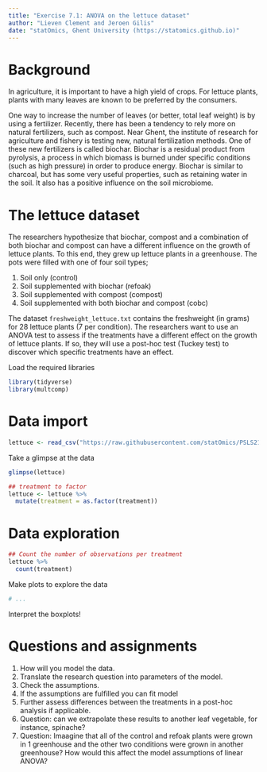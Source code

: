 ```yaml
---
title: "Exercise 7.1: ANOVA on the lettuce dataset"
author: "Lieven Clement and Jeroen Gilis"
date: "statOmics, Ghent University (https://statomics.github.io)"
---
```


# Background

In agriculture, it is important to have a high yield of crops. For lettuce
plants, plants with many leaves are known to be preferred by the consumers.

One way to increase the number of leaves (or better, total
leaf weight) is by using a fertilizer. Recently, there has been
a tendency to rely more on natural fertilizers, such as compost.
Near Ghent, the institute of research for agriculture and fishery is testing
new, natural fertilization methods. One of these new fertilizers is called
biochar. Biochar is a residual product from pyrolysis, a process in which
biomass is burned under specific conditions (such as high pressure) in order
to produce energy. Biochar is similar to charcoal, but has some very useful
properties, such as retaining water in the soil. It also has a positive
influence on the soil microbiome.

# The lettuce dataset

The researchers hypothesize that biochar, compost and
a combination of both biochar and compost can have a different influence
on the growth of lettuce plants. To this end, they grew up
lettuce plants in a greenhouse. The pots were filled with
one of four soil types;

1. Soil only (control)
2. Soil supplemented with biochar (refoak)
3. Soil supplemented with compost (compost)
4. Soil supplemented with both biochar and compost (cobc)

The dataset `freshweight_lettuce.txt` contains the freshweight
(in grams) for 28 lettuce plants (7 per condition). The researchers
want to use an ANOVA test to assess if the treatments have a different effect
on the growth of lettuce plants. If so, they will use a post-hoc test
(Tuckey test) to discover which specific treatments have an effect.

Load the required libraries

```r
library(tidyverse)
library(multcomp)
```

# Data import

```r
lettuce <- read_csv("https://raw.githubusercontent.com/statOmics/PSLS21/data/freshweight_lettuce.txt")
```

Take a glimpse at the data

```r
glimpse(lettuce)
```

```r
## treatment to factor
lettuce <- lettuce %>%
  mutate(treatment = as.factor(treatment))
```

# Data exploration

```r
## Count the number of observations per treatment
lettuce %>%
  count(treatment)
```

Make plots to explore the data
```r
# ...
```

Interpret the boxplots!

# Questions and assignments

1. How will you model the data.
2. Translate the research question into parameters of the model.
3. Check the assumptions.
4. If the assumptions are fulfilled you can fit model
5. Further assess differences between the treatments in a post-hoc analysis
if applicable.
6. Question: can we extrapolate these results to another leaf vegetable,
for instance, spinache?
7. Question: Imaagine that all of the control and refoak plants were grown in 1
greenhouse and the other two conditions were grown in another greenhouse? How
would this affect the model assumptions of linear ANOVA?
